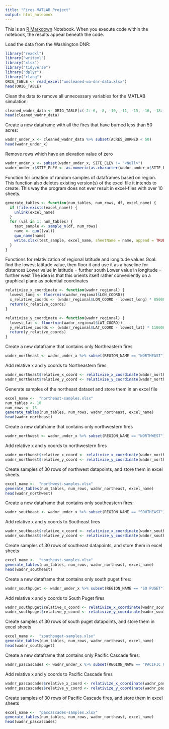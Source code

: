 ```yaml
---
title: "Fires MATLAB Project"
output: html_notebook
---
```


This is an [R Markdown](http://rmarkdown.rstudio.com) Notebook. When you execute code within the notebook, the results appear beneath the code. 


Load the data from the Washington DNR:

```r
library("readxl")
library("writexl")
library("xlsx")
library("tidyverse")
library("dplyr")
library("rlang")
ORIG_TABLE <- read_excel("uncleaned-wa-dnr-data.xlsx")
head(ORIG_TABLE)
```

Clean the data to remove all unnecessary variables for the MATLAB simulation:

```r
cleaned_wadnr_data <- ORIG_TABLE[c(-2:-6, -8, -10, -11, -15, -16, -18:-25, -27, -28, -30, -31, -34: -37, -39 )]
head(cleaned_wadnr_data)
```

Create a new dataframe with all the fires that have burned less than 50 acres:

```r
wadnr_under_x <- cleaned_wadnr_data %>% subset(ACRES_BURNED < 50)
head(wadnr_under_x)
```
Remove rows which have an elevation value of zero
```r
wadnr_under_x <- subset(wadnr_under_x, SITE_ELEV != "<Null>")
wadnr_under_x$SITE_ELEV <- as.numeric(as.character(wadnr_under_x$SITE_ELEV))
```


Function for creation of random samples of dataframes based on region. This function also deletes existing version(s) of the excel file it intends to create. This way the program does not ever result in excel-files with over 10 sheets.

```r
generate_tables <- function(num_tables, num_rows, df, excel_name) {
  if (file.exists(excel_name)) {
    unlink(excel_name)
  }
  for (val in 1: num_tables) {
    test_sample <- sample_n(df, num_rows)
    name <- quo((val))
    quo_name(name)
    write.xlsx(test_sample, excel_name, sheetName = name, append = TRUE)
  }
}

```

Functions for relativization of regional latitude and longitude values
Goal: find the lowest latitude value, then floor it and use it as a baseline for distances
Lower value in latitude = further south
Lower value in longitude = further west
The idea is that this orients itself rather conveniently on a graphical plane as potential coordinates

```r
relativize_x_coordinate <- function(wadnr_regional) {
  lowest_long <- floor(min(wadnr_regional$LON_COORD))
  x_relative_coords <- (wadnr_regional$LON_COORD - lowest_long) * 85000 #(85000 = amount of meters between one degree of longitude)
  return(x_relative_coords)
}
```
```r
relativize_y_coordinate <- function(wadnr_regional) {
  lowest_lat <- floor(min(wadnr_regional$LAT_COORD))
  y_relative_coords <- (wadnr_regional$LAT_COORD - lowest_lat) * 110000 #about 110 km in between degrees of latitude, and this is in meters
  return(y_relative_coords)
}
```

Create a new dataframe that contains only Northeastern fires

```r
wadnr_northeast <- wadnr_under_x %>% subset(REGION_NAME == "NORTHEAST")
```

Add relative x and y coords to Northeastern fires

```r
wadnr_northeast$relative_x_coord <- relativize_x_coordinate(wadnr_northeast)
wadnr_northeast$relative_y_coord <- relativize_y_coordinate(wadnr_northeast)
```

Generate samples of the northeast dataset and store them in an excel file

```r
excel_name <-  "northeast-samples.xlsx"
num_tables <- 10
num_rows <- 15
generate_tables(num_tables, num_rows, wadnr_northeast, excel_name)
head(wadnr_northeast)
```

Create a new dataframe that contains only northwestern fires

```r
wadnr_northwest <- wadnr_under_x %>% subset(REGION_NAME == "NORTHWEST")
```

Add relative x and y coords to northwestern fires

```r
wadnr_northwest$relative_x_coord <- relativize_x_coordinate(wadnr_northwest)
wadnr_northwest$relative_y_coord <- relativize_y_coordinate(wadnr_northwest)
```

Create samples of 30 rows of northwest datapoints, and store them in excel sheets.

```r
excel_name <-  "northwest-samples.xlsx"
generate_tables(num_tables, num_rows, wadnr_northeast, excel_name)
head(wadnr_northwest)
```

Create a new dataframe that contains only southeastern fires:

```r
wadnr_southeast <- wadnr_under_x %>% subset(REGION_NAME == "SOUTHEAST")
```

Add relative x and y coords to Southeast fires
```r
wadnr_southeast$relative_x_coord <- relativize_x_coordinate(wadnr_southeast)
wadnr_southeast$relative_y_coord <- relativize_y_coordinate(wadnr_southeast)
```

Create samples of 30 rows of southeast datapoints, and store them in excel sheets

```r
excel_name <-  "southeast-samples.xlsx"
generate_tables(num_tables, num_rows, wadnr_northeast, excel_name)
head(wadnr_southeast)
```

Create a new dataframe that contains only south puget fires:

```r
wadnr_southpuget <- wadnr_under_x %>% subset(REGION_NAME == "SO PUGET")
```

Add relative x and y coords to South Puget fires

```r
wadnr_southpuget$relative_x_coord <- relativize_x_coordinate(wadnr_southpuget)
wadnr_southpuget$relative_y_coord <- relativize_y_coordinate(wadnr_southpuget)
```

Create samples of 30 rows of south puget datapoints, and store them in excel sheets

```r
excel_name <-  "southpuget-samples.xlsx"
generate_tables(num_tables, num_rows, wadnr_northeast, excel_name)
head(wadnr_southpuget)
```

Create a new dataframe that contains only Pacific Cascade fires:

```r
wadnr_pascascades <- wadnr_under_x %>% subset(REGION_NAME == "PACIFIC CASC")
```

Add relative x and y coords to Pacific Cascade fires
```r
wadnr_pascascades$relative_x_coord <- relativize_x_coordinate(wadnr_pascascades)
wadnr_pascascades$relative_y_coord <- relativize_y_coordinate(wadnr_pascascades)
```

Create samples of 30 rows of Pacific Cascade fires, and store them in excel sheets

```r
excel_name <-  "pascascades-samples.xlsx"
generate_tables(num_tables, num_rows, wadnr_northeast, excel_name)
head(wadnr_pascascades)
```

